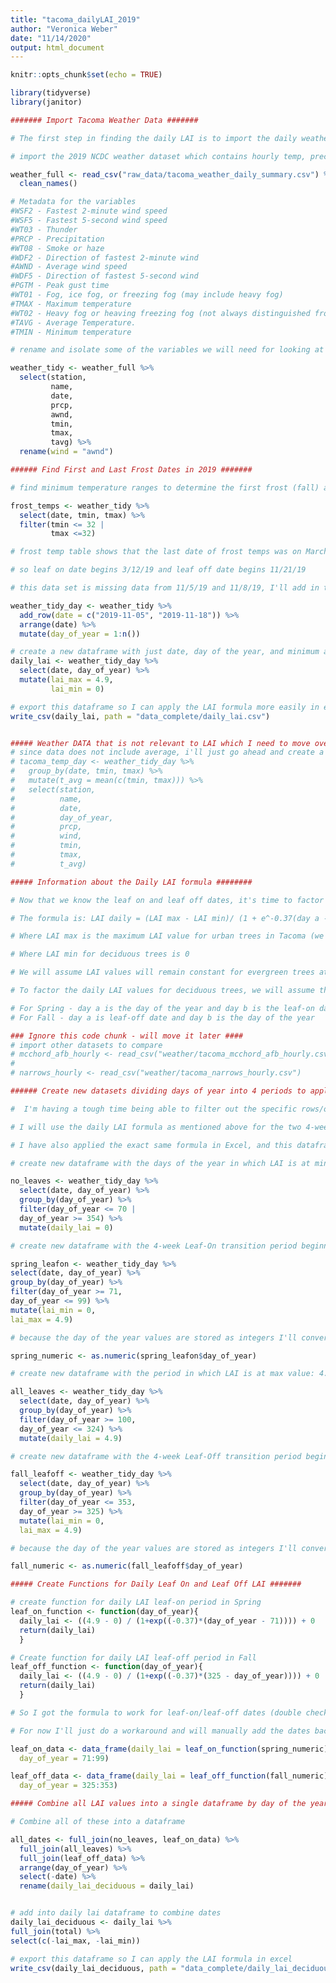 ```yaml
---
title: "tacoma_dailyLAI_2019"
author: "Veronica Weber"
date: "11/14/2020"
output: html_document
---
```


```r
knitr::opts_chunk$set(echo = TRUE)
```

```r
library(tidyverse)
library(janitor)
```

```r
####### Import Tacoma Weather Data #######

# The first step in finding the daily LAI is to import the daily weather dataset from the closest weather station. We will used data from the Tacoma Narrows Airport

# import the 2019 NCDC weather dataset which contains hourly temp, precipitation, wind and weather type observations from 01/01/2019 - 12/31/2019 collected from the TACOMA NARROWS AIRPORT, WA US (GHCND:USW00094274) weather station

weather_full <- read_csv("raw_data/tacoma_weather_daily_summary.csv") %>% 
  clean_names()

# Metadata for the variables 
#WSF2 - Fastest 2-minute wind speed
#WSF5 - Fastest 5-second wind speed
#WT03 - Thunder
#PRCP - Precipitation
#WT08 - Smoke or haze
#WDF2 - Direction of fastest 2-minute wind
#AWND - Average wind speed
#WDF5 - Direction of fastest 5-second wind
#PGTM - Peak gust time
#WT01 - Fog, ice fog, or freezing fog (may include heavy fog)
#TMAX - Maximum temperature
#WT02 - Heavy fog or heaving freezing fog (not always distinguished from fog)
#TAVG - Average Temperature.
#TMIN - Minimum temperature

# rename and isolate some of the variables we will need for looking at weather later on: average wind speed, precipitation, max, min and average temp

weather_tidy <- weather_full %>% 
  select(station,
         name,
         date,
         prcp,
         awnd,
         tmin,
         tmax,
         tavg) %>% 
  rename(wind = "awnd")

```

```r

###### Find First and Last Frost Dates in 2019 #######

# find minimum temperature ranges to determine the first frost (fall) and last frost (spring) which will be used for the LAI analysis. Frost means temps reach 32 degrees Fahrenheit or lower 

frost_temps <- weather_tidy %>% 
  select(date, tmin, tmax) %>% 
  filter(tmin <= 32 |
         tmax <=32) 

# frost temp table shows that the last date of frost temps was on March 11, 2019, and the first frost date was on November 21, 2019

# so leaf on date begins 3/12/19 and leaf off date begins 11/21/19

# this data set is missing data from 11/5/19 and 11/8/19, I'll add in the missing rows and then add another column that lists the calendar days which will be used for the LAI leaf on/leaf off formula

weather_tidy_day <- weather_tidy %>% 
  add_row(date = c("2019-11-05", "2019-11-18")) %>% 
  arrange(date) %>% 
  mutate(day_of_year = 1:n()) 

# create a new dataframe with just date, day of the year, and minimum and maximum LAI values
daily_lai <- weather_tidy_day %>% 
  select(date, day_of_year) %>% 
  mutate(lai_max = 4.9,
         lai_min = 0)

# export this dataframe so I can apply the LAI formula more easily in excel (I'm working on trying to find easier way to do this in r...I did it, but it's a bit messy. See the code I came up with in code chunks below)
write_csv(daily_lai, path = "data_complete/daily_lai.csv")


##### Weather DATA that is not relevant to LAI which I need to move over ######
# since data does not include average, i'll just go ahead and create a new column which averages tmin and tmax by day
# tacoma_temp_day <- weather_tidy_day %>% 
#   group_by(date, tmin, tmax) %>% 
#   mutate(t_avg = mean(c(tmin, tmax))) %>% 
#   select(station,
#          name,
#          date,
#          day_of_year,
#          prcp,
#          wind,
#          tmin,
#          tmax,
#          t_avg)

```


```r
##### Information about the Daily LAI formula ########

# Now that we know the leaf on and leaf off dates, it's time to factor the LAI Daily amount using the following formula from the Hirabayahsi, Nowak paper: "Comprehensive National Database of Tree Effects on Air Quality and Human Health in the United States" 

# The formula is: LAI daily = (LAI max - LAI min)/ (1 + e^-0.37(day a - day b)) + LAI min

# Where LAI max is the maximum LAI value for urban trees in Tacoma (we will use the default i-Tree value which is 4.9)

# Where LAI min for deciduous trees is 0

# We will assume LAI values will remain constant for evergreen trees at 4.9 value

# To factor the daily LAI values for deciduous trees, we will assume that deciduous trees have a 4 week/28 day transition period where they lose all of their leaves during Fall, starting at the first day of frost during the Fall season (temperatures reached 32F) on 11/21/19, and a 4-week leaf-on period during the Spring where trees grow back their leaves following the last day of frost (recorded temperatures of 32F) on 3/12/19

# For Spring - day a is the day of the year and day b is the leaf-on date 
# For Fall - day a is leaf-off date and day b is the day of the year
```


```r
### Ignore this code chunk - will move it later #### 
# import other datasets to compare
# mcchord_afb_hourly <- read_csv("weather/tacoma_mcchord_afb_hourly.csv")
# 
# narrows_hourly <- read_csv("weather/tacoma_narrows_hourly.csv")
```

```r
###### Create new datasets dividing days of year into 4 periods to apply daily LAI function ########

#  I'm having a tough time being able to filter out the specific rows/observations for daily LAI (I have to apply daily LAI values to 4 periods throughout the year). Until I find a better way, I will resort to dividing each seasonal period in the year into a seperate dataframe and then will merge all 4 together.

# I will use the daily LAI formula as mentioned above for the two 4-week leaf on/leaf off periods in the year

# I have also applied the exact same formula in Excel, and this dataframe is currently saved in the data_complete folder as "daily_lai_formula.csv"

# create new dataframe with the days of the year in which LAI is at minimum value, 0. This period starts January 1 and lasts through March 11 (the final frost date, as leaf-on period begins)

no_leaves <- weather_tidy_day %>%
  select(date, day_of_year) %>%
  group_by(day_of_year) %>%
  filter(day_of_year <= 70 |
  day_of_year >= 354) %>%
  mutate(daily_lai = 0)

# create new dataframe with the 4-week Leaf-On transition period beginning on March 12, 2019 and ending April 9, 2019

spring_leafon <- weather_tidy_day %>%
select(date, day_of_year) %>%
group_by(day_of_year) %>%
filter(day_of_year >= 71,
day_of_year <= 99) %>%
mutate(lai_min = 0,
lai_max = 4.9)

# because the day of the year values are stored as integers I'll convert to numeric class so the formula can work properly (not sure of easier way to do this)

spring_numeric <- as.numeric(spring_leafon$day_of_year)

# create new dataframe with the period in which LAI is at max value: 4.9, this period starts on April 10 and lasts through November 20.

all_leaves <- weather_tidy_day %>%
  select(date, day_of_year) %>%
  group_by(day_of_year) %>%
  filter(day_of_year >= 100,
  day_of_year <= 324) %>%
  mutate(daily_lai = 4.9)

# create new dataframe with the 4-week Leaf-Off transition period beginning on November 21, 2019 and ending December 19 2019

fall_leafoff <- weather_tidy_day %>%
  select(date, day_of_year) %>%
  group_by(day_of_year) %>%
  filter(day_of_year <= 353,
  day_of_year >= 325) %>%
  mutate(lai_min = 0,
  lai_max = 4.9)

# because the day of the year values are stored as integers I'll convert to numeric class so the formula can work properly (not sure of easier way to do this)

fall_numeric <- as.numeric(fall_leafoff$day_of_year)
```


```r
##### Create Functions for Daily Leaf On and Leaf Off LAI #######

# create function for daily LAI leaf-on period in Spring
leaf_on_function <- function(day_of_year){
  daily_lai <- ((4.9 - 0) / (1+exp((-0.37)*(day_of_year - 71)))) + 0
  return(daily_lai)
  }

# Create function for daily LAI leaf-off period in Fall
leaf_off_function <- function(day_of_year){
  daily_lai <- ((4.9 - 0) / (1+exp((-0.37)*(325 - day_of_year)))) + 0
  return(daily_lai)
  }

# So I got the formula to work for leaf-on/leaf-off dates (double checked this in excel, but not sure how to merge it into the Fall data frame by dates..yet )

# For now I'll just do a workaround and will manually add the dates back

leaf_on_data <- data_frame(daily_lai = leaf_on_function(spring_numeric),
  day_of_year = 71:99)

leaf_off_data <- data_frame(daily_lai = leaf_off_function(fall_numeric),
  day_of_year = 325:353)
```


```r
##### Combine all LAI values into a single dataframe by day of the year ######

# Combine all of these into a dataframe

all_dates <- full_join(no_leaves, leaf_on_data) %>%
  full_join(all_leaves) %>%
  full_join(leaf_off_data) %>%
  arrange(day_of_year) %>%
  select(-date) %>% 
  rename(daily_lai_deciduous = daily_lai)


# add into daily lai dataframe to combine dates
daily_lai_deciduous <- daily_lai %>%
full_join(total) %>%
select(c(-lai_max, -lai_min))

# export this dataframe so I can apply the LAI formula in excel
write_csv(daily_lai_deciduous, path = "data_complete/daily_lai_deciduous.csv")


```

